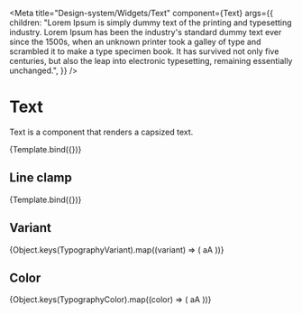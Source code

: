 
<Meta
  title="Design-system/Widgets/Text"
  component={Text}
  args={{
    children:
      "Lorem Ipsum is simply dummy text of the printing and typesetting industry. Lorem Ipsum has been the industry's standard dummy text ever since the 1500s, when an unknown printer took a galley of type and scrambled it to make a type specimen book. It has survived not only five centuries, but also the leap into electronic typesetting, remaining essentially unchanged.",
  }}
/>


# Text

Text is a component that renders a capsized text.

<Canvas>
  <Story name="Text">{Template.bind({})}</Story>
</Canvas>

<ArgsTable of={Text} story="Text" />

## Line clamp

<Canvas>
  <Story
    name="Line clamp"
    parameters={{
      width: 300,
    }}
    args={{
      lineClamp: 2,
    }}
  >
    {Template.bind({})}
  </Story>
</Canvas>

## Variant

<Canvas>
  <Story name="Variant">
    <Flex
      flex="1"
      gap="spacing-6"
      alignItems="center"
      justifyContent="start"
      direction="row-reverse"
    >
      {Object.keys(TypographyVariant).map((variant) => (
        <Text variant={variant}>aA</Text>
      ))}
    </Flex>
  </Story>
</Canvas>

## Color

<Canvas>
  <Story name="Color">
    <Flex
      flex="1"
      gap="spacing-6"
      alignItems="center"
      justifyContent="start"
      direction="row-reverse"
    >
      {Object.keys(TypographyColor).map((color) => (
        <Text variant="heading" color={color}>
          aA
        </Text>
      ))}
    </Flex>
  </Story>
</Canvas>
